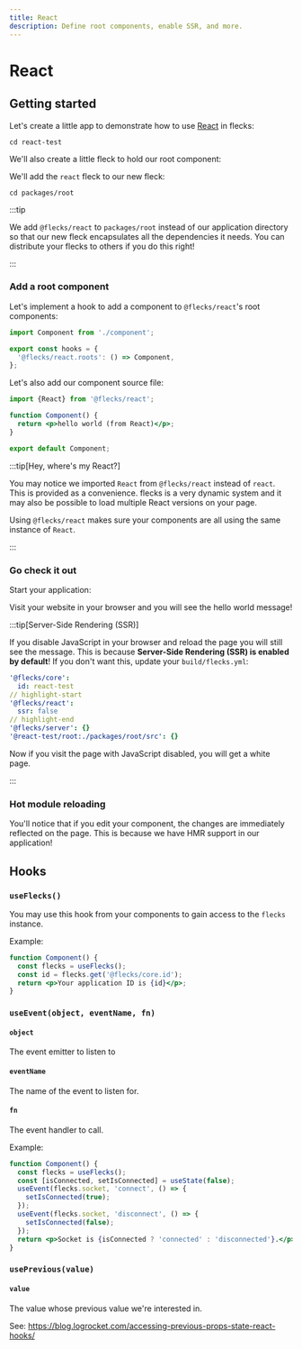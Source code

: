 ```yaml
---
title: React
description: Define root components, enable SSR, and more.
---
```



# React

## Getting started

Let's create a little app to demonstrate how to use [React](https://react.dev/) in flecks:

<Create headless type="app" pkg="react-test" />

```
cd react-test
```

We'll also create a little fleck to hold our root component:
<Create headless type="fleck" pkg="root" />

We'll add the `react` fleck to our new fleck:

```
cd packages/root
```

<Execute headless cmd="flecks add @flecks/react" />

:::tip

We add `@flecks/react` to `packages/root` instead of our application directory so that our new
fleck encapsulates all the dependencies it needs. You can distribute your flecks to others if you
do this right!

:::

### Add a root component

Let's implement a hook to add a component to `@flecks/react`'s root components:

```js title="packages/root/src/index.js"
import Component from './component';

export const hooks = {
  '@flecks/react.roots': () => Component,
};
```

Let's also add our component source file:

```jsx title="packages/root/src/component.jsx"
import {React} from '@flecks/react';

function Component() {
  return <p>hello world (from React)</p>;
}

export default Component;
```

:::tip[Hey, where's my React?]

You may notice we imported `React` from `@flecks/react` instead of `react`. This is provided as a
convenience. flecks is a very dynamic system and it may also be possible to load multiple React
versions on your page.

Using `@flecks/react` makes sure your components are all using the same instance of `React`.

:::

### Go check it out

Start your application:

<Run headless cmd="start" />

Visit your website in your browser and you will see the hello world message!

:::tip[Server-Side Rendering (SSR)]

If you disable JavaScript in your browser and reload the page you will still see the message. This
is because **Server-Side Rendering (SSR) is enabled by default**! If you don't want this, update your
`build/flecks.yml`:

```yml title="build/flecks.yml"
'@flecks/core':
  id: react-test
// highlight-start
'@flecks/react':
  ssr: false
// highlight-end
'@flecks/server': {}
'@react-test/root:./packages/root/src': {}
```

Now if you visit the page with JavaScript disabled, you will get a white page.

:::

### Hot module reloading

You'll notice that if you edit your component, the changes are immediately reflected on the page.
This is because we have HMR support in our application!

## Hooks

### `useFlecks()`

You may use this hook from your components to gain access to the `flecks` instance.

Example:

```jsx
function Component() {
  const flecks = useFlecks();
  const id = flecks.get('@flecks/core.id');
  return <p>Your application ID is {id}</p>;
}
```

### `useEvent(object, eventName, fn)`

#### `object`

The event emitter to listen to

#### `eventName`

The name of the event to listen for.

#### `fn`

The event handler to call.

Example:

```jsx
function Component() {
  const flecks = useFlecks();
  const [isConnected, setIsConnected] = useState(false);
  useEvent(flecks.socket, 'connect', () => {
    setIsConnected(true);
  });
  useEvent(flecks.socket, 'disconnect', () => {
    setIsConnected(false);
  });
  return <p>Socket is {isConnected ? 'connected' : 'disconnected'}.</p>;
}
```

### `usePrevious(value)`

#### `value`

The value whose previous value we're interested in.

See: https://blog.logrocket.com/accessing-previous-props-state-react-hooks/
